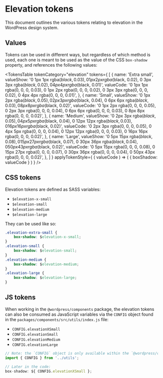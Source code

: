 
<Meta title="Tokens/Elevation" name="page" />

# Elevation tokens

This document outlines the various tokens relating to elevation in the WordPress design system.

## Values

Tokens can be used in different ways, but regardless of which method is used, each one is meant to be used as the value of the CSS `box-shadow` property, and references the following values:

<TokensTable
	tokenCategory="elevation"
	tokens={ [
		{
			name: 'Extra small',
			valueShow:
				'0 1px 1px rgba($black, 0.03), 0 1px 2px rgba($black, 0.02), 0 3px 3px rgba($black, 0.02), 0 4px 4px rgba($black, 0.01)',
			valueCode:
				'0 1px 1px rgba(0, 0, 0, 0.03), 0 1px 2px rgba(0, 0, 0, 0.02), 0 3px 3px rgba(0, 0, 0, 0.02), 0 4px 4px rgba(0, 0, 0, 0.01)',
		},
		{
			name: 'Small',
			valueShow:
				'0 1px 2px rgba($black, 0.05), 0 2px 3px rgba($black, 0.04), 0 6px 6px rgba($black, 0.03), 0 8px 8px rgba($black, 0.02)',
			valueCode:
				'0 1px 2px rgba(0, 0, 0, 0.05), 0 2px 3px rgba(0, 0, 0, 0.04), 0 6px 6px rgba(0, 0, 0, 0.03), 0 8px 8px rgba(0, 0, 0, 0.02)',
		},
		{
			name: 'Medium',
			valueShow:
				'0 2px 3px rgba($black, 0.05), 0 4px 5px rgba($black, 0.04), 0 12px 12px rgba($black, 0.03), 0 16px 16px rgba($black, 0.02)',
			valueCode:
				'0 2px 3px rgba(0, 0, 0, 0.05), 0 4px 5px rgba(0, 0, 0, 0.04), 0 12px 12px rgba(0, 0, 0, 0.03), 0 16px 16px rgba(0, 0, 0, 0.02)',
		},
		{
			name: 'Large',
			valueShow:
				'0 5px 15px rgba($black, 0.08), 0 15px 27px rgba($black, 0.07), 0 30px 36px rgba($black, 0.04), 0 50px 43px rgba($black, 0.02)',
			valueCode:
				'0 5px 15px rgba(0, 0, 0, 0.08), 0 15px 27px rgba(0, 0, 0, 0.07), 0 30px 36px rgba(0, 0, 0, 0.04), 0 50px 43px rgba(0, 0, 0, 0.02)',
		},
	] }
	applyTokenStyle={ ( valueCode ) => ( { boxShadow: valueCode } ) }
/>

## CSS tokens

Elevation tokens are defined as SASS variables:

-   `$elevation-x-small`
-   `$elevation-small`
-   `$elevation-medium`
-   `$elevation-large`

They can be used like so:

```css
.elevation-extra-small {
	box-shadow: $elevation-x-small;
}
.elevation-small {
	box-shadow: $elevation-small;
}
.elevation-medium {
	box-shadow: $elevation-medium;
}
.elevation-large {
	box-shadow: $elevation-large;
}
```

## JS tokens

When working in the `@wordpress/components` package, the elevation tokens can also be consumed as JavaScript variables via the `CONFIG` object found in the `packages/components/src/utils/index.js` file:

-   `CONFIG.elevationXSmall`
-   `CONFIG.elevationSmall`
-   `CONFIG.elevationMedium`
-   `CONFIG.elevationLarge`

```js
// Note: the `CONFIG` object is only available within the `@wordpress/components` package.
import { CONFIG } from '../utils';

// Later in the code:
box-shadow: ${ CONFIG.elevationXSmall };
```

